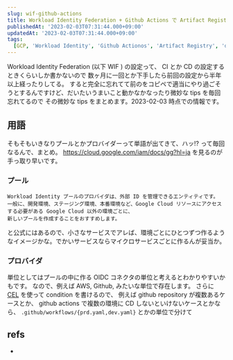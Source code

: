 ```yaml
---
slug: wif-github-actions
title: Workload Identity Federation + Github Actions で Artifact Registry に docker push
publishedAt: '2023-02-03T07:31:44.000+09:00'
updatedAt: '2023-02-03T07:31:44.000+09:00'
tags:
  [GCP, 'Workload Identity', 'Github Actionos', 'Artifact Registry', 'docker']
---
```


Workload Identity Federation (以下 WIF ) の設定って、 CI とか CD の設定するときくらいしか書かないので
数ヶ月に一回とか下手したら前回の設定から半年以上経ったりしてる。
すると完全に忘れてて前のをコピペで適当にやり過ごそうとするんですけど、だいたいうまいこと動かなかなったり微妙な tips を毎回忘れてるので
その微妙な tips をまとめます。2023-02-03 時点での情報です。

## 用語

そもそもいきなりプールとかプロバイダーって単語が出てきて、ハッ!? って毎回なるんで、まとめ。
https://cloud.google.com/iam/docs/gg?hl=ja を見るのが手っ取り早いです。

### プール

```
Workload Identity プールのプロバイダは、外部 ID を管理できるエンティティです。
一般に、開発環境、ステージング環境、本番環境など、Google Cloud リソースにアクセスする必要がある Google Cloud 以外の環境ごとに、
新しいプールを作成することをおすすめします。
```

と公式にはあるので、小さなサービスでアレば、環境ごとにひとつずつ作るようなイメージかな。でかいサービスならマイクロサービスごとに作るんが妥当か。

### プロバイダ

単位としてはプールの中に作る OIDC コネクタの単位と考えるとわかりやすいかもです。
なので、例えば AWS, Github, みたいな単位で存在します。
さらに [CEL](https://github.com/google/cel-spec/blob/master/doc/langdef.md#list-of-standard-definitions) を使って condition を書けるので、
例えば github repository が複数あるケースとか、 github actions で複数の環境に CD しないといけないケースとかなら、
`.github/workflows/{prd.yaml,dev.yaml}` とかの単位で分けて

## refs

-
